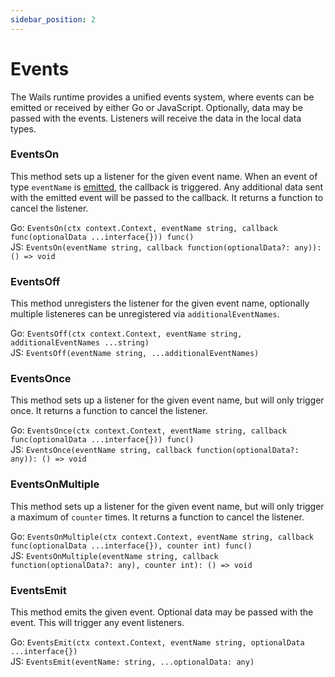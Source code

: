 ```yaml
---
sidebar_position: 2
---
```


# Events

The Wails runtime provides a unified events system, where events can be emitted
or received by either Go or JavaScript. Optionally, data may be passed with the
events. Listeners will receive the data in the local data types.

### EventsOn

This method sets up a listener for the given event name. When an event of type
`eventName` is [emitted](#EventsEmit), the callback is triggered. Any additional
data sent with the emitted event will be passed to the callback. It returns a
function to cancel the listener.

Go:
`EventsOn(ctx context.Context, eventName string, callback func(optionalData ...interface{})) func()`<br/>
JS:
`EventsOn(eventName string, callback function(optionalData?: any)): () => void`

### EventsOff

This method unregisters the listener for the given event name, optionally
multiple listeneres can be unregistered via `additionalEventNames`.

Go:
`EventsOff(ctx context.Context, eventName string, additionalEventNames ...string)`<br/>
JS: `EventsOff(eventName string, ...additionalEventNames)`

### EventsOnce

This method sets up a listener for the given event name, but will only trigger
once. It returns a function to cancel the listener.

Go:
`EventsOnce(ctx context.Context, eventName string, callback func(optionalData ...interface{})) func()`<br/>
JS:
`EventsOnce(eventName string, callback function(optionalData?: any)): () => void`

### EventsOnMultiple

This method sets up a listener for the given event name, but will only trigger a
maximum of `counter` times. It returns a function to cancel the listener.

Go:
`EventsOnMultiple(ctx context.Context, eventName string, callback func(optionalData ...interface{}), counter int) func()`<br/>
JS:
`EventsOnMultiple(eventName string, callback function(optionalData?: any), counter int): () => void`

### EventsEmit

This method emits the given event. Optional data may be passed with the event.
This will trigger any event listeners.

Go:
`EventsEmit(ctx context.Context, eventName string, optionalData ...interface{})`<br/>
JS: `EventsEmit(eventName: string, ...optionalData: any)`
